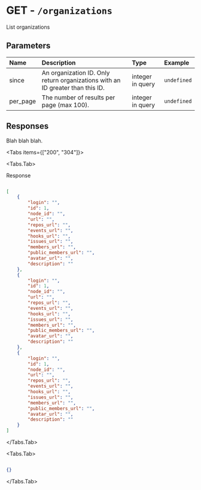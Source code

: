 
# GET - `/organizations`

List organizations

## Parameters

| Name | Description | Type | Example |
| :---- | :---- | :---- | :---- |
| since  | An organization ID. Only return organizations with an ID greater than this ID. | integer in query | `undefined` |
| per_page  | The number of results per page (max 100). | integer in query | `undefined` |

## Responses

Blah blah blah.

<Tabs items={["200", "304"]}>

<Tabs.Tab>

Response

```json

[
    {
        "login": "",
        "id": 1,
        "node_id": "",
        "url": "",
        "repos_url": "",
        "events_url": "",
        "hooks_url": "",
        "issues_url": "",
        "members_url": "",
        "public_members_url": "",
        "avatar_url": "",
        "description": ""
    },
    {
        "login": "",
        "id": 1,
        "node_id": "",
        "url": "",
        "repos_url": "",
        "events_url": "",
        "hooks_url": "",
        "issues_url": "",
        "members_url": "",
        "public_members_url": "",
        "avatar_url": "",
        "description": ""
    },
    {
        "login": "",
        "id": 1,
        "node_id": "",
        "url": "",
        "repos_url": "",
        "events_url": "",
        "hooks_url": "",
        "issues_url": "",
        "members_url": "",
        "public_members_url": "",
        "avatar_url": "",
        "description": ""
    }
]

```

</Tabs.Tab>

<Tabs.Tab>



```json

{}

```

</Tabs.Tab>

</Tabs>